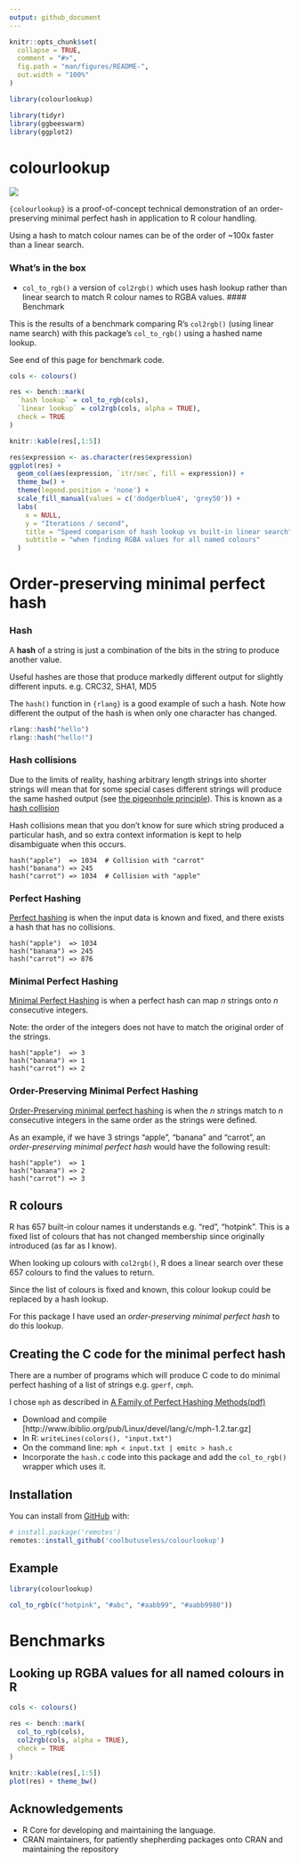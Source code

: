 ```yaml
---
output: github_document
---
```


<!-- README.md is generated from README.Rmd. Please edit that file -->

```r
knitr::opts_chunk$set(
  collapse = TRUE,
  comment = "#>",
  fig.path = "man/figures/README-",
  out.width = "100%"
)

library(colourlookup)

library(tidyr)
library(ggbeeswarm)
library(ggplot2)
```

# colourlookup

<!-- badges: start -->
![](https://img.shields.io/badge/cool-useless-green.svg)
<!-- badges: end -->

`{colourlookup}` is a proof-of-concept technical demonstration of an order-preserving
minimal perfect hash in application to R colour handling.

Using a hash to match colour names can be of the order of ~100x faster than 
a linear search.  

### What's in the box

* `col_to_rgb()` a version of `col2rgb()` which uses hash lookup rather than 
  linear search to match R colour names to RGBA values.
#### Benchmark

This is the results of a benchmark comparing R's `col2rgb()` (using linear name search) with this package's
`col_to_rgb()` using a hashed name lookup.

See end of this page for benchmark code.

```r
cols <- colours()

res <- bench::mark(
  `hash lookup` = col_to_rgb(cols),
  `linear lookup` = col2rgb(cols, alpha = TRUE),
  check = TRUE
)

knitr::kable(res[,1:5])

res$expression <- as.character(res$expression)
ggplot(res) + 
  geom_col(aes(expression, `itr/sec`, fill = expression)) + 
  theme_bw() + 
  theme(legend.position = 'none') + 
  scale_fill_manual(values = c('dodgerblue4', 'grey50')) + 
  labs(
    x = NULL,
    y = "Iterations / second",
    title = "Speed comparison of hash lookup vs built-in linear search",
    subtitle = "when finding RGBA values for all named colours"
  )

```


Order-preserving minimal perfect hash
===============================================================================

### Hash

A **hash** of a string is just a combination of the bits in the string to 
produce another value.

Useful hashes are those that produce markedly different output for slightly
different inputs. e.g. CRC32, SHA1, MD5

The `hash()` function in `{rlang}` is a good example of such a hash. Note 
how different the output of the hash is when only one character has changed.

```r
rlang::hash("hello")
rlang::hash("hello!")
```

### Hash collisions

Due to the limits of reality, hashing arbitrary length strings into shorter strings
will mean that for some special cases different strings will produce the 
same hashed output (see [the pigeonhole principle](https://en.wikipedia.org/wiki/Pigeonhole_principle)).  This is known as a
[hash collision](https://en.wikipedia.org/wiki/Hash_collision)

Hash collisions mean that you don't know for sure which string produced a particular 
hash, and so extra context information is kept to help disambiguate when this occurs.

```
hash("apple")  => 1034  # Collision with "carrot"
hash("banana") => 245
hash("carrot") => 1034  # Collision with "apple"
```



### Perfect Hashing

[Perfect hashing](https://en.wikipedia.org/wiki/Perfect_hash_function) is 
when the input data is known and fixed, and there exists a hash that 
has no collisions.


```
hash("apple")  => 1034 
hash("banana") => 245
hash("carrot") => 876  
```



### Minimal Perfect Hashing

[Minimal Perfect Hashing](https://en.wikipedia.org/wiki/Perfect_hash_function#Minimal_perfect_hash_function) is when a perfect hash can map *n* strings onto *n* consecutive integers. 

Note: the order of the integers does not have to match the original order of the strings.


```
hash("apple")  => 3 
hash("banana") => 1
hash("carrot") => 2  
```

### Order-Preserving Minimal Perfect Hashing

[Order-Preserving minimal perfect hashing](https://en.wikipedia.org/wiki/Perfect_hash_function#Order_preservation) is when
the *n* strings match to *n* consecutive integers in the same order as the strings were
defined.

As an example, if we have 3 strings "apple", "banana" and "carrot", an *order-preserving
minimal perfect hash* would have the following result:

```
hash("apple")  => 1
hash("banana") => 2
hash("carrot") => 3
```


## R colours

R has 657 built-in colour names it understands e.g. "red", "hotpink".  This is 
a fixed list of colours that has not changed membership since originally introduced
(as far as I know).

When looking up colours with `col2rgb()`, R does a linear search over these 657 colours
to find the values to return.

Since the list of colours is fixed and known, this colour lookup could be
replaced by a hash lookup. 

For this package I have used an *order-preserving minimal perfect hash* to do this
lookup.

## Creating the C code for the minimal perfect hash

There are a number of programs which will produce C code to
do minimal perfect hashing of a list of strings e.g. `gperf`, `cmph`.

I chose `mph` as described in [A Family of Perfect Hashing Methods(pdf)](https://staff.itee.uq.edu.au/havas/TR0242.pdf)

* Download and compile [http://www.ibiblio.org/pub/Linux/devel/lang/c/mph-1.2.tar.gz]
* In R: `writeLines(colors(), "input.txt")`
* On the command line:  `mph < input.txt | emitc > hash.c`
* Incorporate the `hash.c` code into this package and add the `col_to_rgb()` wrapper
  which uses it.

## Installation

You can install from [GitHub](https://github.com/coolbutuseless/colourlookup) with:

``` r
# install.package('remotes')
remotes::install_github('coolbutuseless/colourlookup')
```

## Example

```r
library(colourlookup)

col_to_rgb(c("hotpink", "#abc", "#aabb99", "#aabb9980"))
```



Benchmarks
===============================================================================

Looking up RGBA values for all named colours in R
-------------------------------------------------------------------------------

```r
cols <- colours()

res <- bench::mark(
  col_to_rgb(cols),
  col2rgb(cols, alpha = TRUE),
  check = TRUE
)
```


```r
knitr::kable(res[,1:5])
plot(res) + theme_bw()
```




## Acknowledgements

* R Core for developing and maintaining the language.
* CRAN maintainers, for patiently shepherding packages onto CRAN and maintaining
  the repository
